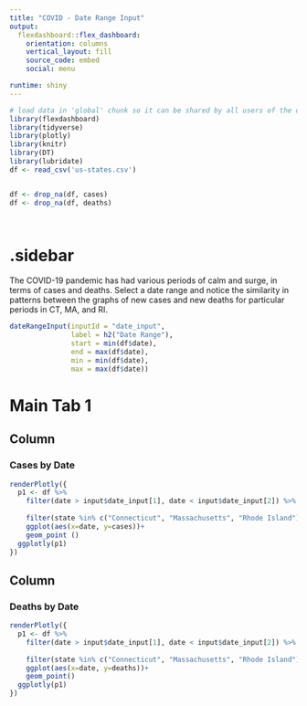 ```yaml
---
title: "COVID - Date Range Input"
output: 
  flexdashboard::flex_dashboard:
    orientation: columns
    vertical_layout: fill
    source_code: embed
    social: menu

runtime: shiny
---
```


```r
# load data in 'global' chunk so it can be shared by all users of the dashboard
library(flexdashboard)
library(tidyverse)
library(plotly)
library(knitr)
library(DT)
library(lubridate)
df <- read_csv('us-states.csv')


df <- drop_na(df, cases)
df <- drop_na(df, deaths)




```

{.sidebar}
=======================================================================

The COVID-19 pandemic has had various periods of calm and surge, in terms of cases and deaths. Select a date range and notice the similarity in patterns between the graphs of new cases and new deaths for particular periods in CT, MA, and RI.  

```r
dateRangeInput(inputId = "date_input", 
               label = h2("Date Range"), 
               start = min(df$date), 
               end = max(df$date),
               min = min(df$date), 
               max = max(df$date))
```

Main Tab 1
=======================================================================

Column {data-width=1000}
-----------------------------------------------------------------------

### Cases by Date

```r
renderPlotly({
  p1 <- df %>% 
    filter(date > input$date_input[1], date < input$date_input[2]) %>% 
    
    filter(state %in% c("Connecticut", "Massachusetts", "Rhode Island")) %>% 
    ggplot(aes(x=date, y=cases))+
    geom_point ()
  ggplotly(p1)
})
```

Column {data-width=1000}
-----------------------------------------------------------------------

### Deaths by Date

```r
renderPlotly({
  p1 <- df %>% 
    filter(date > input$date_input[1], date < input$date_input[2]) %>% 
    
    filter(state %in% c("Connecticut", "Massachusetts", "Rhode Island")) %>% 
    ggplot(aes(x=date, y=deaths))+
    geom_point()
  ggplotly(p1)
})
```